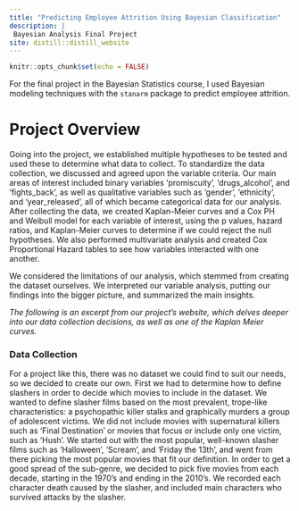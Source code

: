 ```yaml
---
title: "Predicting Employee Attrition Using Bayesian Classification"
description: |
 Bayesian Analysis Final Project
site: distill::distill_website
---
```


```r
knitr::opts_chunk$set(echo = FALSE)
```

For the final project in the Bayesian Statistics course, I used Bayesian modeling techniques with the `stanarm` package to predict employee attrition.


# Project Overview

Going into the project, we established multiple hypotheses to be tested and used these to determine what data to collect. To standardize the data collection, we discussed and agreed upon the variable criteria. Our main areas of interest included binary variables 'promiscuity', 'drugs_alcohol', and 'fights_back', as well as qualitative variables such as 'gender', 'ethnicity', and 'year_released', all of which became categorical data for our analysis. After collecting the data, we created Kaplan-Meier curves and a Cox PH and Weibull model for each variable of interest, using the p values, hazard ratios, and Kaplan-Meier curves to determine if we could reject the null hypotheses. We also performed multivariate analysis and created Cox Proportional Hazard tables to see how variables interacted with one another. 

We considered the limitations of our analysis, which stemmed from creating the dataset ourselves. We interpreted our variable analysis, putting our findings into the bigger picture, and summarized the main insights. 


*The following is an excerpt from our project's website, which delves deeper into our data collection decisions, as well as one of the Kaplan Meier curves.*

### Data Collection

For a project like this, there was no dataset we could find to suit our needs, so we decided to create our own. First we had to determine how to define slashers in order to decide which movies to include in the dataset. We wanted to define slasher films based on the most prevalent, trope-like characteristics: a psychopathic killer stalks and graphically murders a group of adolescent victims. We did not include movies with supernatural killers such as 'Final Destination' or movies that focus or include only one victim, such as 'Hush'. We started out with the most popular, well-known slasher films such as 'Halloween', 'Scream', and 'Friday the 13th', and went from there picking the most popular movies that fit our definition. In order to get a good spread of the sub-genre, we decided to pick five movies from each decade, starting in the 1970's and ending in the 2010's. We recorded each character death caused by the slasher, and included main characters who survived attacks by the slasher. 

